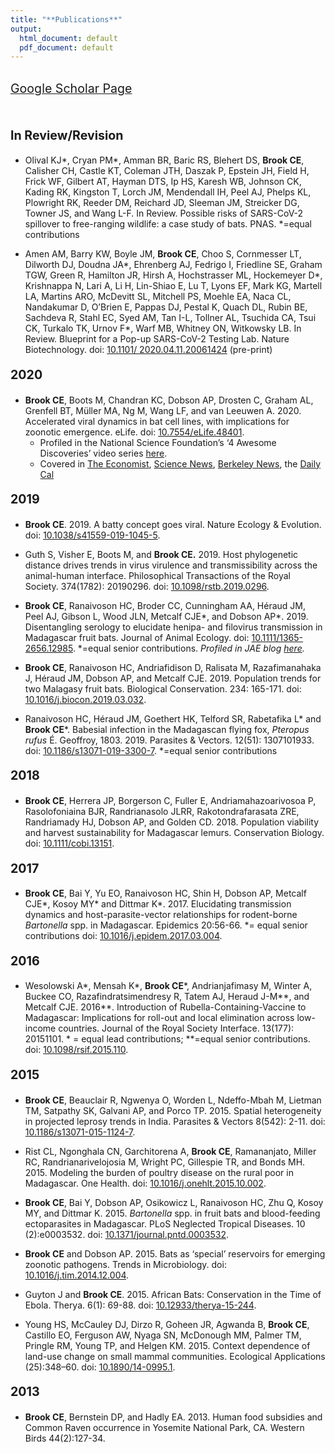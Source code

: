 ```yaml
---
title: "**Publications**"
output:
  html_document: default
  pdf_document: default
---
```


<style type="text/css">
h1.title {
  font-size: 31px;
  text-align: left;
  color:black;
}
</style>

<br>
<div style="text-align: left; font-size: 1.4em;">
<a href="https://scholar.google.com/citations?user=jDzdfmMAAAAJ&hl=en&oi=ao">Google Scholar Page</a></div>

<br>

<div style="text-align: left; font-size: 1.4em;">
**In Review/Revision**
</div>

- Olival KJ\*, Cryan PM\*, Amman BR, Baric RS, Blehert DS, **Brook CE**, Calisher CH, Castle KT, Coleman JTH, Daszak P, Epstein JH, Field H, Frick WF, Gilbert AT, Hayman DTS, Ip HS, Karesh WB, Johnson CK, Kading RK, Kingston T, Lorch JM, Mendendall IH, Peel AJ, Phelps KL, Plowright RK, Reeder DM, Reichard JD, Sleeman JM, Streicker DG, Towner JS, and Wang L-F. In Review. Possible risks of SARS-CoV-2 spillover to free-ranging wildlife: a case study of bats. PNAS. \*=equal contributions

- Amen AM, Barry KW, Boyle JM, **Brook CE**, Choo S, Cornmesser LT, Dilworth DJ, Doudna JA\*, Ehrenberg AJ, Fedrigo I, Friedline SE, Graham TGW, Green R, Hamilton JR, Hirsh A, Hochstrasser ML, Hockemeyer D\*, Krishnappa N, Lari A, Li H, Lin-Shiao E, Lu T, Lyons EF, Mark KG, Martell LA, Martins ARO, McDevitt SL, Mitchell PS, Moehle EA, Naca CL, Nandakumar D, O’Brien E, Pappas DJ, Pestal K, Quach DL, Rubin BE, Sachdeva R, Stahl EC, Syed AM, Tan I-L, Tollner AL, Tsuchida CA, Tsui CK, Turkalo TK, Urnov F\*, Warf MB, Whitney ON, Witkowsky LB. In Review. Blueprint for a Pop-up SARS-CoV-2 Testing Lab. Nature Biotechnology. doi: [10.1101/ 2020.04.11.20061424](https://doi.org/10.1101/2020.04.11.20061424) (pre-print) 		


<div style="text-align: left; font-size: 1.4em;">
**2020**
</div>

-	**Brook CE**, Boots M, Chandran KC, Dobson AP, Drosten C, Graham AL, Grenfell BT, Müller MA, Ng M, Wang LF, and van Leeuwen A. 2020. Accelerated viral dynamics in bat cell lines, with implications for zoonotic emergence. eLife. doi: [10.7554/eLife.48401](https://elifesciences.org/articles/48401).
    - Profiled in the National Science Foundation's '4 Awesome Discoveries' video series [here](https://www.youtube.com/watch?v=y5_g_pjf0eE&feature=youtu.be).
    - Covered in [The Economist](https://www.economist.com/science-and-technology/2020/04/18/bats-spread-viruses), [Science News](https://www.sciencenews.org/article/bats-immune-system-viruses-ebola-marburg-people), [Berkeley News](https://news.berkeley.edu/2020/02/10/coronavirus-outbreak-raises-question-why-are-bat-viruses-so-deadly/), the [Daily Cal](https://www.sciencenews.org/article/bats-immune-system-viruses-ebola-marburg-people)


<div style="text-align: left; font-size: 1.4em;">
**2019**
</div>

-	**Brook CE**. 2019. A batty concept goes viral. Nature Ecology & Evolution. doi: [10.1038/s41559-019-1045-5](https://www.nature.com/articles/s41559-019-1045-5).

- Guth S, Visher E, Boots M, and **Brook CE.** 2019. Host phylogenetic distance drives trends in virus virulence and transmissibility across the animal-human interface. Philosophical Transactions of the Royal Society. 374(1782): 20190296. doi: [10.1098/rstb.2019.0296](https://doi.org/10.1098/rstb.2019.0296).

- **Brook CE**, Ranaivoson HC, Broder CC, Cunningham AA, Héraud JM, Peel AJ, Gibson L, Wood JLN, Metcalf CJE\*, and Dobson AP\*. 2019. Disentangling serology to elucidate henipa- and filovirus transmission in Madagascar fruit bats. Journal of Animal Ecology. doi: [10.1111/1365-2656.12985](https://doi.org/10.1111/1365-2656.12985). \*=equal senior contributions. *Profiled in JAE blog [here](https://animalecologyinfocus.com/2019/04/16/disentangling-disease-transmission-in-madagascar-fruit-bats/).*

- **Brook CE**, Ranaivoson HC, Andriafidison D, Ralisata M, Razafimanahaka J, Héraud JM, Dobson AP, and Metcalf CJE. 2019. Population trends for two Malagasy fruit bats. Biological Conservation. 234: 165-171. doi: [10.1016/j.biocon.2019.03.032](https://doi.org/10.1016/j.biocon.2019.03.032).

-	Ranaivoson HC, Héraud JM, Goethert HK, Telford SR, Rabetafika L\* and **Brook CE**\*. Babesial infection in the Madagascan flying fox, *Pteropus rufus* É. Geoffroy, 1803. 2019. Parasites & Vectors. 12(51): 1307101933. doi:  [10.1186/s13071-019-3300-7](https://doi.org/10.1186/s13071-019-3300-7). \*=equal senior contributions

<div style="text-align: left; font-size: 1.4em;">
**2018**
</div>

- **Brook CE**, Herrera JP, Borgerson C, Fuller E, Andriamahazoarivosoa P, Rasolofoniaina BJR, Randrianasolo JLRR, Rakotondrafarasata ZRE, Randriamady HJ, Dobson AP, and Golden CD. 2018. Population viability and harvest sustainability for Madagascar lemurs. Conservation Biology. doi: [10.1111/cobi.13151](https://doi.org/10.1111/cobi.13151).

<div style="text-align: left; font-size: 1.4em;">
**2017**
</div>

- **Brook CE**, Bai Y, Yu EO, Ranaivoson HC, Shin H, Dobson AP, Metcalf CJE\*, Kosoy MY\* and Dittmar K\*. 2017. Elucidating transmission dynamics and host-parasite-vector relationships for rodent-borne *Bartonella* spp. in Madagascar. Epidemics 20:56-66. \*= equal senior contributions doi: [10.1016/j.epidem.2017.03.004](https://doi.org/10.1016/j.epidem.2017.03.004).

<div style="text-align: left; font-size: 1.4em;">
**2016**
</div>

- Wesolowski A\*, Mensah K\*, **Brook CE**\*, Andrianjafimasy M, Winter A, Buckee CO, Razafindratsimendresy R, Tatem AJ, Heraud J-M\*\*, and Metcalf CJE. 2016\*\*. Introduction of Rubella-Containing-Vaccine to Madagascar: Implications for roll-out and local elimination across low-income countries. Journal of the Royal Society Interface. 13(177): 20151101. \* =  equal lead contributions; \*\*=equal senior contributions. doi: [10.1098/rsif.2015.110](https://doi.org/10.1098/rsif.2015.110).

<div style="text-align: left; font-size: 1.4em;">
**2015**
</div>

- **Brook CE**, Beauclair R, Ngwenya O, Worden L,  Ndeffo-Mbah M, Lietman TM, Satpathy SK,  Galvani AP, and Porco TP. 2015. Spatial heterogeneity in projected leprosy trends in India. Parasites & Vectors 8(542): 2-11. doi: [10.1186/s13071-015-1124-7](https://doi.org/10.1186/s13071-015-1124-7).

- Rist CL, Ngonghala CN,  Garchitorena A, **Brook CE**, Ramananjato, Miller RC, Randrianarivelojosia M, Wright PC, Gillespie TR, and Bonds MH. 2015. Modeling the burden of poultry disease on the rural poor in Madagascar. One Health. doi: [10.1016/j.onehlt.2015.10.002](https://doi.org/10.1016/j.onehlt.2015.10.002).

- **Brook CE**, Bai Y, Dobson AP, Osikowicz L, Ranaivoson HC, Zhu Q, Kosoy MY, and Dittmar K. 2015. *Bartonella* spp. in fruit bats and blood-feeding ectoparasites in Madagascar. PLoS Neglected Tropical Diseases. 10 (2):e0003532. doi: [10.1371/journal.pntd.0003532](https://doi.org/10.1371/journal.pntd.0003532).

- **Brook CE** and Dobson AP. 2015. Bats as ‘special’ reservoirs for emerging zoonotic pathogens. Trends in Microbiology. doi: [10.1016/j.tim.2014.12.004](https://doi.org/10.1016/j.tim.2014.12.004).

- Guyton J and **Brook CE**. 2015. African Bats: Conservation in the Time of Ebola. Therya. 6(1): 69-88. doi: [10.12933/therya-15-244](https://doi.org/10.12933/therya-15-244).

- Young HS, McCauley DJ, Dirzo R, Goheen JR, Agwanda B, **Brook CE**, Castillo EO, Ferguson AW, Nyaga SN, McDonough MM, Palmer TM, Pringle RM, Young TP, and Helgen KM. 2015. Context dependence of land-use change on small mammal communities. Ecological Applications (25):348–60. doi: [10.1890/14-0995.1](https://doi.org/10.1890/14-0995.1).

<div style="text-align: left; font-size: 1.4em;">
**2013**
</div>

- **Brook CE**, Bernstein DP, and Hadly EA. 2013. Human food subsidies and Common Raven occurrence in Yosemite National Park, CA. Western Birds 44(2):127-34.
